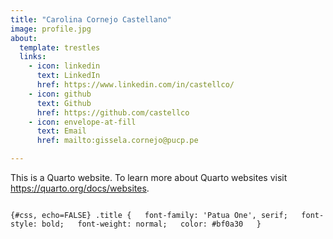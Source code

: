 ```yaml
---
title: "Carolina Cornejo Castellano"
image: profile.jpg
about:
  template: trestles
  links:
    - icon: linkedin
      text: LinkedIn
      href: https://www.linkedin.com/in/castellco/
    - icon: github
      text: Github
      href: https://github.com/castellco
    - icon: envelope-at-fill
      text: Email
      href: mailto:gissela.cornejo@pucp.pe

---
```


This is a Quarto website. To learn more about Quarto websites visit <https://quarto.org/docs/websites>.

```r

```

```{#css, echo=FALSE}
.title {
  font-family: 'Patua One', serif;
  font-style: bold;
  font-weight: normal;
  color: #bf0a30
  }
```

<!-- bg <- "#efefef" -->

<!-- title_col <- "#bf0a30" -->

<!-- title_font <- "American Typewriter Regular" -->

<!-- font-weight: 400 -->
